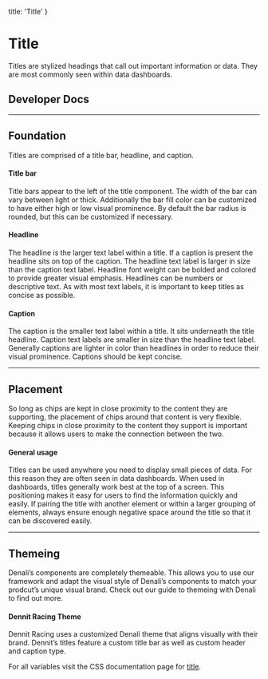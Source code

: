 
  title: 'Title'
}

# Title
Titles are stylized headings that call out important information or data. They are most commonly seen within data dashboards.

## Developer Docs

<div className="row">
  <ResourceCard name="CSS" icon="css" caption="Avaiable Now" link="https://denali-design.github.io/denali-css/?path=/story/components-title--default" />
  <ResourceCard name="Ember" icon="ember" caption="Avaiable Now" link="https://denali-design.github.io/denali-ember/?path=/story/denalititle--default" />
  <ResourceCard name="React" icon="react" caption="Avaiable Now" link="https://denali-design.github.io/denali-react/?path=/story/components-dntitle--playground" />
</div>

---

## Foundation
Titles are comprised of a title bar, headline, and caption.

<SingleImage 
  image="/images/components/title/foundation.png"
/>

#### Title bar
Title bars appear to the left of the title component. The width of the bar can vary between light or thick. Additionally the bar fill color can be customized to have either high or low visual prominence. By default the bar radius is rounded, but this can be customized if necessary.

<SingleImage 
  image="/images/components/title/foundation-bar.png"
/>

#### Headline
The headline is the larger text label within a title. If a caption is present the headline sits on top of the caption. The headline text label is larger in size than the caption text label. Headline font weight can be bolded and colored to provide greater visual emphasis. Headlines can be numbers or descriptive text. As with most text labels, it is important to keep titles as concise as possible.

<SingleImage 
  image="/images/components/title/foundation-headline.png"
/>

#### Caption
The caption is the smaller text label within a title. It sits underneath the title headline. Caption text labels are smaller in size than the headline text label. Generally captions are lighter in color than headlines in order to reduce their visual prominence. Captions should be kept concise. 

<SingleImage 
  image="/images/components/title/foundation-caption.png"
/>

<DoubleImage 
  firstType="do"
  firstImage="/images/components/title/foundation-caption-do.png"
  firstCaption="use concise headlines and captions within titles."
  secondType="dont"
  secondImage="/images/components/title/foundation-caption-dont.png"
  secondCaption="use wordy headlines or captions within titles."
/>

---

## Placement
So long as chips are kept in close proximity to the content they are supporting, the placement of chips around that content is very flexible. Keeping chips in close proximity to the content they support is important because it allows users to make the connection between the two.

#### General usage
Titles can be used anywhere you need to display small pieces of data. For this reason they are often seen in data dashboards. When used in dashboards, titles generally work best at the top of a screen. This positioning makes it easy for users to find the information quickly and easily. If pairing the title with another element or within a larger grouping of elements, always ensure enough negative space around the title so that it can be discovered easily. 

<SingleImage 
  image="/images/components/title/placement-general-1.png"
  caption="Titles at the top of a dashboard."
/>

<SingleImage 
  image="/images/components/title/placement-general-2.png"
  caption="Titles within a widget."
/>

---

## Themeing
Denali’s components are completely themeable. This allows you to use our framework and adapt the visual style of Denali’s components to match your prodcut’s unique visual brand. Check out our guide to themeing with Denali to find out more.

#### Dennit Racing Theme
Dennit Racing uses a customized Denali theme that aligns visually with their brand. Dennit’s titles feature a custom title bar as well as custom header and caption type.

<SingleImage 
  image="/images/components/title/theming.png" 
/>

For all variables visit the CSS documentation page for [title](https://denali-design.github.io/denali-css/?path=/story/get-started-variables--page#title).


